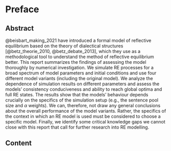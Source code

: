 # Preface <!-- {.unnumbered} -->

<!--
ToDos:
+ Make links to package docs perhaps more visible (how?) 
-->

## Abstract

@beisbart_making_2021 have introduced a formal model of reflective equilibrium based on the theory of dialectical structures [@betz_theorie_2010, @betz_debate_2013], which they use as a methodological tool to understand the method of reflective equilibrium better. This report summarizes the findings of assessing the model thoroughly by numerical investigation. We simulate RE processes for a broad spectrum of model parameters and initial conditions and use four different model variants (including the original model). We analyze the dependence of simulation results on different parameters and assess the models' consistency conduciveness and ability to reach global optima and full RE states. The results show that the models' behaviour depends crucially on the specifics of the simulation setup (e.g., the sentence pool size and $\alpha$ weights). We can, therefore, not draw any general conclusions about the overall performance of the model variants. Rather, the specifics of the context in which an RE model is used must be considered to choose a specific model. Finally, we identify some critical knowledge gaps we cannot close with this report that call for further research into RE modelling.      


## Content

:::: {.columns}

<!--Introduction-->
::: {.column width="20%"}
![](figures/preface_scales){width=100}
:::

::: {.column width="10%"}
<!-- empty column to create horizontal gap -->
:::

::: {.column width="70%"}
In @sec-intro, we introduce the formal model of reflective equilibrium of @beisbart_making_2021 together with three variations of the original model that have been included in this report. We motivate the metrics for model validations that guide our assessment. Finally, we describe the ensemble of RE simulations that has been generated by the computer implementation of the formal model of RE.
:::

:::{.column width="100%"}
<!-- empty column to create vertical gap -->
:::

<!--General Properties-->
::: {.column width="20%"}
![](figures/preface_data){width=100}
:::

::: {.column width="10%"}
<!-- empty column to create horizontal gap -->
:::

::: {.column width="70%"}
In @sec-general-props, we present general results about the ensemble of RE simulation that form the basis of this report. They help to understand the model better,  and they ease the interpretation of aalient results, subsequently.
:::

:::{.column width="100%"}
<!-- empty column to create vertical gap -->
:::

<!--GO and FP-->
::: {.column width="20%"}
![](figures/preface_venn){width=100}
:::

::: {.column width="10%"}
<!-- empty column to create horizontal gap -->
:::

::: {.column width="70%"}
In @sec-go-and-fp, we provide results concerning the overlap of two outputs produced by the model: global optima and fixed points. They represent the static aspect of equilibrium states and the dynamic aspect of equilibration processes in RE, respectively.
:::

:::{.column width="100%"}
<!-- empty column to create vertical gap -->
:::

<!--Full RE statesy-->
::: {.column width="20%"}
![](figures/preface_crown){width=100}
:::

::: {.column width="10%"}
<!-- empty column to create horizontal gap -->
:::

::: {.column width="70%"}
In @sec-full-re-states, we present results concerning the attainment of full RE states which meet the highest standards for RE outputs. Full RE states represent outputs that can be understood to be justified by RE.
:::

:::{.column width="100%"}
<!-- empty column to create vertical gap -->
:::

<!--Consistency-->
::: {.column width="20%"}
![](figures/preface_contradiction){width=100}
:::

::: {.column width="10%"}
<!-- empty column to create horizontal gap -->
:::

::: {.column width="70%"}
In @sec-commitment-consistency, we analyse different aspects of consistency pertaining to the outputs of the formal model. Commonly, consistency is considered to be a necessary requirement for coherence.  
:::

:::{.column width="100%"}
<!-- empty column to create vertical gap -->
:::

<!--Extreme values-->
::: {.column width="20%"}
![](figures/preface_max){width=100}
:::

::: {.column width="10%"}
<!-- empty column to create horizontal gap -->
:::

::: {.column width="70%"}
In @sec-extreme-values, we display outcomes regarding maximal values of measures of RE desiderata that guide the selection of states. This part of the analysis aims to foster understanding about the trade-offs in the formal model of RE.
:::

:::{.column width="100%"}
<!-- empty column to create vertical gap -->
:::

<!--Summary-->
::: {.column width="20%"}
![](figures/preface_plane){width=100}
:::

::: {.column width="10%"}
<!-- empty column to create horizontal gap -->
:::

::: {.column width="70%"}
In @sec-summary, we summarize the main outcomes of the report and provide an outlook to promising lines of future research.
:::

:::{.column width="100%"}
<!-- empty column to create vertical gap -->
**Appendices**
:::

<!--Appendix: Tipping Line-->
::: {.column width="20%"}
![](figures/preface_formula){width=100}
:::

::: {.column width="10%"}
<!-- empty column to create horizontal gap -->
:::

::: {.column width="70%"}
In @sec-appendix-tipping , we prove analytic results about linear model variants. These results explain the salient behaviour of linear model variants that occurs throughout the report.
:::

:::{.column width="100%"}
<!-- empty column to create vertical gap -->
:::

<!--Appendix: Trivial Endpoints-->
::: {.column width="20%"}
![](figures/preface_trivial){width=100}
:::

::: {.column width="10%"}
<!-- empty column to create horizontal gap -->
:::

::: {.column width="70%"}
In @sec-appendix-trivial, we analyse data with respect to the attainment of "trivial" outcomes, i.e. states that consist of a single commitment paired with a singleton theory.
:::

:::{.column width="100%"}
<!-- empty column to create vertical gap -->
:::

<!--Appendix: Systematicity measures-->
::: {.column width="20%"}
![](figures/preface_check){width=100}
:::

::: {.column width="10%"}
<!-- empty column to create horizontal gap -->
:::

::: {.column width="70%"}
In @sec-appendix-systematicity, we discuss alternative systematicity measures by analytical means. In view of shortcomings of the original systematicity measure, we evaluate the newly proposed measures in view of various desiderata for such measures.
:::

:::{.column width="100%"}
<!-- empty column to create vertical gap -->
:::

::::

## Reproducibility

All findings and the underlying data can be reproduced by using the [Python implementation]({{< var link.rethon >}}) of the model. The data that the model produced can be found [here]({{< var link.reproduction-data >}}). For each chapter you will find [here]({{< var link.reproduction-notebooks >}}) a Jupyter notebook whose execution produces all analysis results. For more specific instructions of how to reproduce all findings, please refer to the [github repo of this report]({{< var link.reproduction-infos >}}).

## Licence

This work is licensed under a
[Creative Commons Attribution 4.0 International License][cc-by].

[![CC BY 4.0][cc-by-image]][cc-by]

[cc-by]: http://creativecommons.org/licenses/by/4.0/
[cc-by-image]: https://i.creativecommons.org/l/by/4.0/88x31.png
[cc-by-shield]: https://img.shields.io/badge/License-CC%20BY%204.0-lightgrey.svg

## Citation

BibTex citation:

```bibtex
@article{freivogel_assessing_2024,
  title = {Assessing a {{Formal Model}} of {{Reflective Equilibrium}}},
  author = {Freivogel, Andreas and Cacean, Sebastian},
  year = {2024},
  month = mar,
  doi = {xxx},
  langid = {english},
  url = {https://re-models.github.io/re-technical-report/},
}
```


::: {.callout-note icon=false}

## For attribution, please cite this works as, for instance:

Freivogel, A., & Cacean, S. (2024). *Assessing a Formal Model of Reflective Equilibrium*. <https://doi.org/xx.xxxx/xxxxxxxx>

:::

## Credits

Earlier versions of this report were discussed on several occasions with all members of the research project ['How far does Reflective Equilibrium Take us? Investigating the Power of a Philosophical Method']({{< var link.re-project >}}) (SNSF grant 182854 and German Research Foundation grant 412679086). We thank, in particular, Claus Beisbart, Gregor Betz, Georg Brun, Alexander Koch and Richard Lohse for their helpful comments, which helped to improve this report considerably. Finally, the authors acknowledge support by the state of Baden-Württemberg through the joint high-performance computer system [bwHPC]({{< var link.bwHPC >}}).